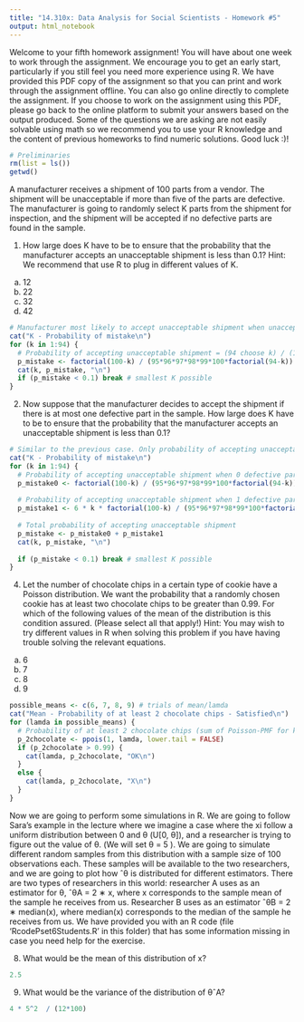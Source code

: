 ```yaml
---
title: "14.310x: Data Analysis for Social Scientists - Homework #5"
output: html_notebook
---
```



Welcome to your fifth homework assignment! You will have about one week to work through the assignment. We encourage you to get an early start, particularly if you still feel you need more experience using R. We have provided this PDF copy of the assignment so that you can print and work through the assignment offline. You can also go online directly to complete the assignment. If you choose to work on the assignment using this PDF, please go back to the online platform to submit your answers based on the output produced. Some of the questions we are asking are not easily solvable using math so we recommend you to use your R knowledge and the content of previous homeworks to find numeric solutions.
Good luck :)!

```r
# Preliminaries
rm(list = ls())
getwd()
```

A manufacturer receives a shipment of 100 parts from a vendor. The shipment will be unacceptable if more than five of the parts are defective. The manufacturer is going to randomly select K parts from the shipment for inspection, and the shipment will be accepted if no defective parts are found in the sample.

1. How large does K have to be to ensure that the probability that the manufacturer accepts an unacceptable shipment is less than 0.1?
Hint: We recommend that use R to plug in different values of K.
(a) 12
(b) 22
(c) 32
(d) 42
```r
# Manufacturer most likely to accept unacceptable shipment when unacceptable shipment has least (6) defective parts
cat("K - Probability of mistake\n")
for (k in 1:94) {
  # Probability of accepting unacceptable shipment = (94 choose k) / (100 choose k)
  p_mistake <- factorial(100-k) / (95*96*97*98*99*100*factorial(94-k))
  cat(k, p_mistake, "\n")
  if (p_mistake < 0.1) break # smallest K possible
}
```

2. Now suppose that the manufacturer decides to accept the shipment if there is at most one defective part in the sample. How large does K have to be to ensure that the probability that the manufacturer accepts an unacceptable shipment is less than 0.1?
```r
# Similar to the previous case. Only probability of accepting unacceptable shipment has 1 more contributing factor associated with having 1 defective part in the sample
cat("K - Probability of mistake\n")
for (k in 1:94) {
  # Probability of accepting unacceptable shipment when 0 defective parts found in sample = (94 choose k) / (100 choose k)
  p_mistake0 <- factorial(100-k) / (95*96*97*98*99*100*factorial(94-k))
  
  # Probability of accepting unacceptable shipment when 1 defective part found in sample = (6 choose 1) * (94 choose (k-1)) / (100 choose k)
  p_mistake1 <- 6 * k * factorial(100-k) / (95*96*97*98*99*100*factorial(95-k))
  
  # Total probability of accepting unacceptable shipment
  p_mistake <- p_mistake0 + p_mistake1
  cat(k, p_mistake, "\n")
  
  if (p_mistake < 0.1) break # smallest K possible
}
```

4. Let the number of chocolate chips in a certain type of cookie have a Poisson distribution. We want the probability that a randomly chosen cookie has at least two chocolate chips to be greater than 0.99. For which of the following values of the mean of the distribution is this condition assured. (Please select all that apply!)
Hint: You may wish to try different values in R when solving this problem if you have having trouble solving the relevant equations.
(a) 6
(b) 7
(c) 8
(d) 9
```r
possible_means <- c(6, 7, 8, 9) # trials of mean/lamda
cat("Mean - Probability of at least 2 chocolate chips - Satisfied\n")
for (lamda in possible_means) {
  # Probability of at least 2 chocolate chips (sum of Poisson-PMF for k = 2, 3, 4 ...)
  p_2chocolate <- ppois(1, lamda, lower.tail = FALSE)
  if (p_2chocolate > 0.99) {
    cat(lamda, p_2chocolate, "OK\n")
  }
  else {
    cat(lamda, p_2chocolate, "X\n")
  }
}
```

Now we are going to perform some simulations in R. We are going to follow Sara’s example in the
lecture where we imagine a case where the xi follow a uniform distribution between 0 and θ (U[0, θ]),
and a researcher is trying to figure out the value of θ. (We will set θ = 5 ). We are going to simulate
different random samples from this distribution with a sample size of 100 observations each. These
samples will be available to the two researchers, and we are going to plot how ˆθ is distributed for
different estimators. There are two types of researchers in this world: researcher A uses as an
estimator for θ,
ˆθA = 2 ∗ x, where x corresponds to the sample mean of the sample he receives from
us. Researcher B uses as an estimator ˆθB = 2 ∗ median(x), where median(x) corresponds to the
median of the sample he receives from us. We have provided you with an R code (file 'RcodePset6Students.R' in this folder) that has some
information missing in case you need help for the exercise.

8. What would be the mean of this distribution of x?
```r
2.5
```

9. What would be the variance of the distribution of θˆA?
```r
4 * 5^2  / (12*100)
```



